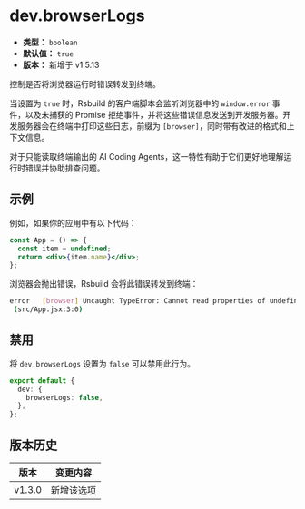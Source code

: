 # dev.browserLogs

- **类型：** `boolean`
- **默认值：** `true`
- **版本：** 新增于 v1.5.13

控制是否将浏览器运行时错误转发到终端。

当设置为 `true` 时，Rsbuild 的客户端脚本会监听浏览器中的 `window.error` 事件，以及未捕获的 Promise 拒绝事件，并将这些错误信息发送到开发服务器。开发服务器会在终端中打印这些日志，前缀为 `[browser]`，同时带有改进的格式和上下文信息。

对于只能读取终端输出的 AI Coding Agents，这一特性有助于它们更好地理解运行时错误并协助排查问题。

## 示例

例如，如果你的应用中有以下代码：

```jsx title="src/App.jsx"
const App = () => {
  const item = undefined;
  return <div>{item.name}</div>;
};
```

浏览器会抛出错误，Rsbuild 会将此错误转发到终端：

```bash
error   [browser] Uncaught TypeError: Cannot read properties of undefined (reading 'name')
 (src/App.jsx:3:0)
```

## 禁用

将 `dev.browserLogs` 设置为 `false` 可以禁用此行为。

```ts title="rsbuild.config.ts"
export default {
  dev: {
    browserLogs: false,
  },
};
```

## 版本历史

| 版本   | 变更内容   |
| ------ | ---------- |
| v1.3.0 | 新增该选项 |
